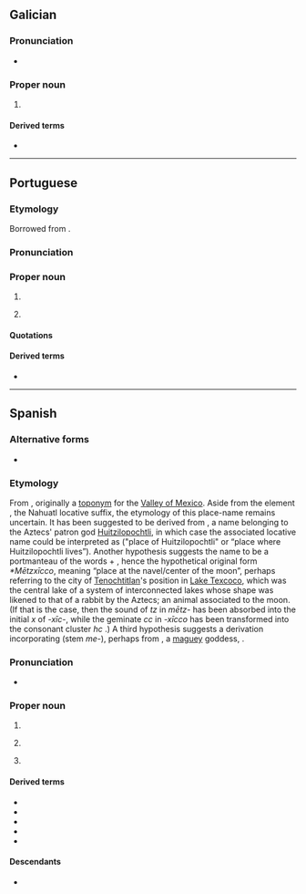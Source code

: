 {{also|Mexico}}
==Galician==
{{wikipedia|lang=gl}}

===Pronunciation===
* {{IPA|gl|/mɛ.ʃi.kʊ/}}

===Proper noun===
{{gl-proper noun|m}}

# {{place|gl|country|continent/North America|t1=Mexico}}

====Derived terms====
* {{l|gl|mexicano}}

----

==Portuguese==
{{wikipedia|lang=pt}}

===Etymology===
Borrowed from {{bor|pt|es|México}}.

===Pronunciation===
{{pt-IPA|Méchico}}

===Proper noun===
{{pt-proper noun|m}}

# {{place|pt|country|continent/North America|t1=Mexico}}
# {{place|pt|capital city|c/Mexico|t1=Mexico City}}
#: {{syn|pt|Cidade do México}}

====Quotations====
{{seeCites|pt}}

====Derived terms====
* {{l|pt|mexicano}}

----

==Spanish==
{{wikipedia|lang=es}}

===Alternative forms===
* {{alter|es|Méjico||rare}}

===Etymology===
From {{bor|es|nci|Mēxihco}}, originally a [[toponym]] for the [[w:Valley of Mexico|Valley of Mexico]]. Aside from the element {{m|nci|-co}}, the Nahuatl locative suffix, the etymology of this place-name remains uncertain. It has been suggested to be derived from {{m|nci|Mexihtli|Mēxihtli}}, a name belonging to the Aztecs' patron god [[Huitzilopochtli]], in which case the associated locative name could be interpreted as ("place of Huitzilopochtli" or “place where Huitzilopochtli lives”). Another hypothesis suggests the name to be a portmanteau of the words {{m|nci|mētztli||moon}} + {{m|nci|xīctli||navel}}, hence the hypothetical original form ''*Mētzxīcco'', meaning “place at the navel/center of the moon”, perhaps referring to the city of [[Tenochtitlan]]'s position in [[w:Lake Texcoco|Lake Texcoco]], which was the central lake of a system of interconnected lakes whose shape was likened to that of a rabbit by the Aztecs; an animal associated to the moon. (If that is the case, then the sound of ''tz'' {{IPAchar|/t͡s/}} in ''mētz-'' has been absorbed into the initial ''x'' {{IPAchar|/ʃ/}} of ''-xīc-'', while the geminate ''cc'' {{IPAchar|/kː/}} in ''-xīcco'' has been transformed into the consonant cluster ''hc'' {{IPAchar|/ʔk/}}.) A third hypothesis suggests a derivation incorporating {{m|nci|metl||maguey}} (stem ''me-''), perhaps from {{m|nci|Mēctli}}, a [[maguey]] goddess, {{der|es|azc-pro|}}.

===Pronunciation===
{{es-IPA|Méjico}}
* {{audio|es|Es-mx-México.ogg|Audio (Mexico)}}

===Proper noun===
{{es-proper noun|m}}

# {{place|es|country|continent/North America|t1=Mexico}}
# {{place|es|state|c/Mexico|capital=Toluca}}
#: {{syn|es|Estado de México}}
# {{lb|es|Mexico}} {{place|es|capital city|c/Mexico|t1=Mexico City}}
#: {{syn|es|Ciudad de México}}

====Derived terms====
* {{l|es|Estado de México}}
* {{l|es|golfo de México}}
* {{l|es|mexicano}}
* {{l|es|mexiquense}}
* {{l|es|Nuevo México}}

====Descendants====
* {{desc|en|Mexico|bor=1}}